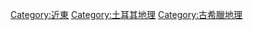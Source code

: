 {{Commonscat|Anatolia}}

[[Category:近東|Category:近東]]
[[Category:土耳其地理|Category:土耳其地理]]
[[Category:古希臘地理|Category:古希臘地理]]